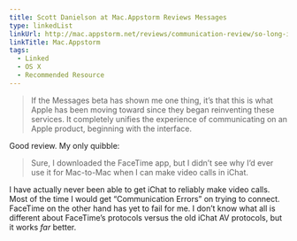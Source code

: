 ```yaml
---
title: Scott Danielson at Mac.Appstorm Reviews Messages
type: linkedList
linkUrl: http://mac.appstorm.net/reviews/communication-review/so-long-ichat-hello-messages/
linkTitle: Mac.Appstorm
tags:
  - Linked
  - OS X
  - Recommended Resource
---
```


> If the Messages beta has shown me one thing, it’s that this is what Apple has been moving toward since they began reinventing these services. It completely unifies the experience of communicating on an Apple product, beginning with the interface.

Good review. My only quibble:

> Sure, I downloaded the FaceTime app, but I didn’t see why I’d ever use it for Mac-to-Mac when I can make video calls in iChat.

I have actually never been able to get iChat to reliably make video calls. Most of the time I would get “Communication Errors” on trying to connect. FaceTime on the other hand has yet to fail for me. I don’t know what all is different about FaceTime’s protocols versus the old iChat AV protocols, but it works _far_ better.
